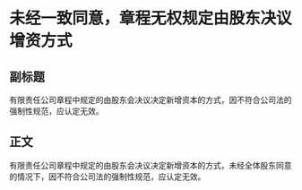 # 未经一致同意，章程无权规定由股东决议增资方式
## 副标题
有限责任公司章程中规定的由股东会决议决定新增资本的方式，因不符合公司法的强制性规范，应认定无效。
## 正文
有限责任公司章程中规定的由股东会决议决定新增资本的方式，未经全体股东同意的情况下，因不符合公司法的强制性规范，应认定无效。